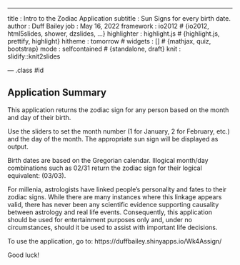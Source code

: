 ---
title       : Intro to the Zodiac Application
subtitle    : Sun Signs for every birth date.
author      : Duff Bailey
job         : May 16, 2022
framework   : io2012        # {io2012, html5slides, shower, dzslides, ...}
highlighter : highlight.js  # {highlight.js, prettify, highlight}
hitheme     : tomorrow      # 
widgets     : []            # {mathjax, quiz, bootstrap}
mode        : selfcontained # {standalone, draft}
knit        : slidify::knit2slides

--- .class #id 

## Application Summary

This application returns the zodiac sign for any person based on the month and day of their birth.

Use the sliders to set the month number (1 for January, 2 for February, etc.) and the day of the month.  The appropriate sun sign will be displayed as output.

Birth dates are based on the Gregorian calendar.  Illogical month/day combinations such as 02/31 return the zodiac sign for their logical equivalent: (03/03).

For millenia, astrologists have linked people's personality and fates to their zodiac signs. While there are many instances where this linkage appears valid, there has never been any scientific evidence supporting causality between astrology and real life events.  Consequently, this application should be used for entertainment purposes only and, under no circumstances, should it be used to assist with important life decisions.

To use the application, go to: https://duffbailey.shinyapps.io/Wk4Assign/

Good luck!